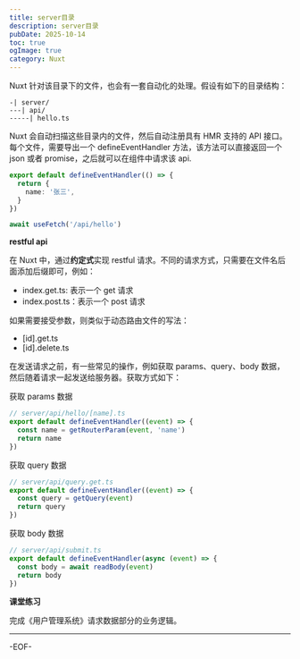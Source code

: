 ```yaml
---
title: server目录
description: server目录
pubDate: 2025-10-14
toc: true
ogImage: true
category: Nuxt
---
```


Nuxt 针对该目录下的文件，也会有一套自动化的处理。假设有如下的目录结构：

```
-| server/
---| api/
-----| hello.ts
```

Nuxt 会自动扫描这些目录内的文件，然后自动注册具有 HMR 支持的 API 接口。每个文件，需要导出一个 defineEventHandler 方法，该方法可以直接返回一个 json 或者 promise，之后就可以在组件中请求该 api.

```ts
export default defineEventHandler(() => {
  return {
    name: '张三',
  }
})
```

```js
await useFetch('/api/hello')
```

**restful api**

在 Nuxt 中，通过**约定式**实现 restful 请求。不同的请求方式，只需要在文件名后面添加后缀即可，例如：

- index.get.ts: 表示一个 get 请求
- index.post.ts：表示一个 post 请求

如果需要接受参数，则类似于动态路由文件的写法：

- [id].get.ts
- [id].delete.ts

在发送请求之前，有一些常见的操作，例如获取 params、query、body 数据，然后随着请求一起发送给服务器。获取方式如下：

获取 params 数据

```ts
// server/api/hello/[name].ts
export default defineEventHandler((event) => {
  const name = getRouterParam(event, 'name')
  return name
})
```

获取 query 数据

```ts
// server/api/query.get.ts
export default defineEventHandler((event) => {
  const query = getQuery(event)
  return query
})
```

获取 body 数据

```ts
// server/api/submit.ts
export default defineEventHandler(async (event) => {
  const body = await readBody(event)
  return body
})
```

**课堂练习**

完成《用户管理系统》请求数据部分的业务逻辑。

---

-EOF-
